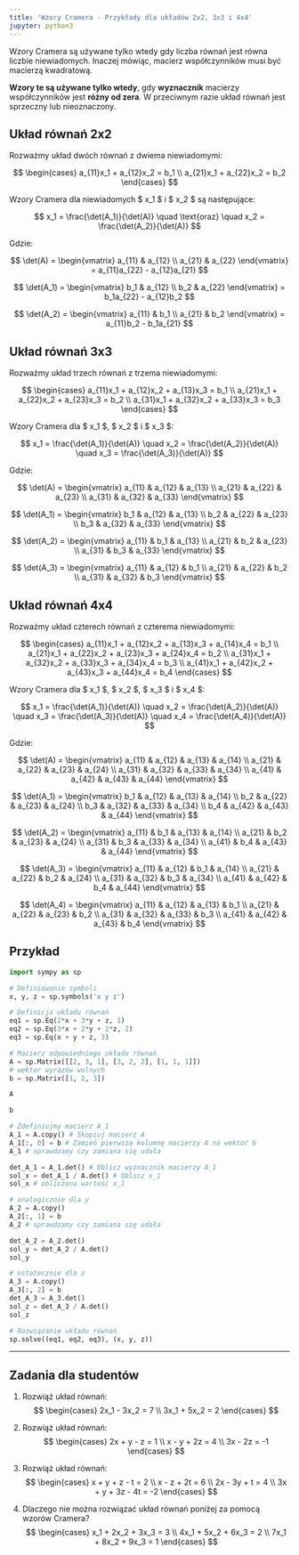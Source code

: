 ```yaml
---
title: 'Wzory Cramera - Przykłady dla układów 2x2, 3x3 i 4x4'
jupyter: python3
---
```



Wzory Cramera są używane tylko wtedy gdy liczba równań jest równa liczbie niewiadomych. Inaczej mówiąc, macierz współczynników musi być macierzą kwadratową. 

**Wzory te są używane tylko wtedy**, gdy **wyznacznik** macierzy współczynników jest **różny od zera**. W przeciwnym razie układ równań jest sprzeczny lub nieoznaczony.

## Układ równań 2x2

Rozważmy układ dwóch równań z dwiema niewiadomymi:

$$
\begin{cases}
a_{11}x_1 + a_{12}x_2 = b_1 \\
a_{21}x_1 + a_{22}x_2 = b_2
\end{cases}
$$

Wzory Cramera dla niewiadomych $ x_1 $ i $ x_2 $ są następujące:

$$
x_1 = \frac{\det(A_1)}{\det(A)} \quad \text{oraz} \quad x_2 = \frac{\det(A_2)}{\det(A)}
$$

Gdzie:

$$
\det(A) = 
\begin{vmatrix}
a_{11} & a_{12} \\
a_{21} & a_{22}
\end{vmatrix} 
= a_{11}a_{22} - a_{12}a_{21}
$$

$$
\det(A_1) = 
\begin{vmatrix}
b_1 & a_{12} \\
b_2 & a_{22}
\end{vmatrix} 
= b_1a_{22} - a_{12}b_2
$$

$$
\det(A_2) = 
\begin{vmatrix}
a_{11} & b_1 \\
a_{21} & b_2
\end{vmatrix} 
= a_{11}b_2 - b_1a_{21}
$$

## Układ równań 3x3

Rozważmy układ trzech równań z trzema niewiadomymi:

$$
\begin{cases}
a_{11}x_1 + a_{12}x_2 + a_{13}x_3 = b_1 \\
a_{21}x_1 + a_{22}x_2 + a_{23}x_3 = b_2 \\
a_{31}x_1 + a_{32}x_2 + a_{33}x_3 = b_3
\end{cases}
$$

Wzory Cramera dla $ x_1 $, $ x_2 $ i $ x_3 $:

$$
x_1 = \frac{\det(A_1)}{\det(A)} \quad x_2 = \frac{\det(A_2)}{\det(A)} \quad x_3 = \frac{\det(A_3)}{\det(A)}
$$

Gdzie:

$$
\det(A) = 
\begin{vmatrix}
a_{11} & a_{12} & a_{13} \\
a_{21} & a_{22} & a_{23} \\
a_{31} & a_{32} & a_{33}
\end{vmatrix}
$$

$$
\det(A_1) = 
\begin{vmatrix}
b_1 & a_{12} & a_{13} \\
b_2 & a_{22} & a_{23} \\
b_3 & a_{32} & a_{33}
\end{vmatrix}
$$

$$
\det(A_2) = 
\begin{vmatrix}
a_{11} & b_1 & a_{13} \\
a_{21} & b_2 & a_{23} \\
a_{31} & b_3 & a_{33}
\end{vmatrix}
$$

$$
\det(A_3) = 
\begin{vmatrix}
a_{11} & a_{12} & b_1 \\
a_{21} & a_{22} & b_2 \\
a_{31} & a_{32} & b_3
\end{vmatrix}
$$

## Układ równań 4x4

Rozważmy układ czterech równań z czterema niewiadomymi:

$$
\begin{cases}
a_{11}x_1 + a_{12}x_2 + a_{13}x_3 + a_{14}x_4 = b_1 \\
a_{21}x_1 + a_{22}x_2 + a_{23}x_3 + a_{24}x_4 = b_2 \\
a_{31}x_1 + a_{32}x_2 + a_{33}x_3 + a_{34}x_4 = b_3 \\
a_{41}x_1 + a_{42}x_2 + a_{43}x_3 + a_{44}x_4 = b_4
\end{cases}
$$

Wzory Cramera dla $ x_1 $, $ x_2 $, $ x_3 $ i $ x_4 $:

$$
x_1 = \frac{\det(A_1)}{\det(A)} \quad x_2 = \frac{\det(A_2)}{\det(A)} \quad x_3 = \frac{\det(A_3)}{\det(A)} \quad x_4 = \frac{\det(A_4)}{\det(A)}
$$

Gdzie:

$$
\det(A) = 
\begin{vmatrix}
a_{11} & a_{12} & a_{13} & a_{14} \\
a_{21} & a_{22} & a_{23} & a_{24} \\
a_{31} & a_{32} & a_{33} & a_{34} \\
a_{41} & a_{42} & a_{43} & a_{44}
\end{vmatrix}
$$

$$
\det(A_1) = 
\begin{vmatrix}
b_1 & a_{12} & a_{13} & a_{14} \\
b_2 & a_{22} & a_{23} & a_{24} \\
b_3 & a_{32} & a_{33} & a_{34} \\
b_4 & a_{42} & a_{43} & a_{44}
\end{vmatrix}
$$

$$
\det(A_2) = 
\begin{vmatrix}
a_{11} & b_1 & a_{13} & a_{14} \\
a_{21} & b_2 & a_{23} & a_{24} \\
a_{31} & b_3 & a_{33} & a_{34} \\
a_{41} & b_4 & a_{43} & a_{44}
\end{vmatrix}
$$

$$
\det(A_3) = 
\begin{vmatrix}
a_{11} & a_{12} & b_1 & a_{14} \\
a_{21} & a_{22} & b_2 & a_{24} \\
a_{31} & a_{32} & b_3 & a_{34} \\
a_{41} & a_{42} & b_4 & a_{44}
\end{vmatrix}
$$

$$
\det(A_4) = 
\begin{vmatrix}
a_{11} & a_{12} & a_{13} & b_1 \\
a_{21} & a_{22} & a_{23} & b_2 \\
a_{31} & a_{32} & a_{33} & b_3 \\
a_{41} & a_{42} & a_{43} & b_4
\end{vmatrix}
$$


## Przykład

```python
import sympy as sp

# Definiowanie symboli
x, y, z = sp.symbols('x y z')

# Definicja układu równań
eq1 = sp.Eq(2*x + 3*y + z, 1)
eq2 = sp.Eq(3*x + 2*y + 2*z, 2) 
eq3 = sp.Eq(x + y + z, 3)

# Macierz odpowiedniego układu równań
A = sp.Matrix([[2, 3, 1], [3, 2, 2], [1, 1, 1]])
# wektor wyrazów wolnych
b = sp.Matrix([1, 2, 3])
```

```python
A
```

```python
b
```

```python
# Zdefiniujmy macierz A_1
A_1 = A.copy() # Skopiuj macierz A
A_1[:, 0] = b # Zamień pierwszą kolumnę macierzy A na wektor b
A_1 # sprawdzamy czy zamiana się udała
```

```python

det_A_1 = A_1.det() # Oblicz wyznacznik macierzy A_1
sol_x = det_A_1 / A.det() # Oblicz x_1
sol_x # obliczona wartość x_1
```

```python
# analogicznie dla y
A_2 = A.copy()
A_2[:, 1] = b
A_2 # sprawdzamy czy zamiana się udała
```

```python
det_A_2 = A_2.det()
sol_y = det_A_2 / A.det()
sol_y
```

```python
# ostatecznie dla z
A_3 = A.copy()
A_3[:, 2] = b
det_A_3 = A_3.det()
sol_z = det_A_3 / A.det()
sol_z
```

```python
# Rozwiązanie układu równań
sp.solve((eq1, eq2, eq3), (x, y, z))
```

---

## Zadania dla studentów

1. Rozwiąż układ równań:
   $$
   \begin{cases}
   2x_1 - 3x_2 = 7 \\
   3x_1 + 5x_2 = 2
   \end{cases}
   $$

2. Rozwiąż układ równań:
   $$
   \begin{cases}
   2x + y - z = 1 \\
   x - y + 2z = 4 \\
   3x - 2z = -1
   \end{cases}
   $$

3. Rozwiąż układ równań:
   $$
   \begin{cases}
   x + y + z - t = 2 \\
   x - z + 2t = 6 \\
   2x - 3y + t = 4 \\
   3x + y + 3z - 4t = -2
   \end{cases}
   $$

4. Dlaczego nie można rozwiązać układ równań poniżej za pomocą wzorów Cramera?
$$
\begin{cases}
x_1 + 2x_2 + 3x_3 = 3 \\
4x_1 + 5x_2 + 6x_3 = 2 \\
7x_1 + 8x_2 + 9x_3 = 1
\end{cases}
$$


